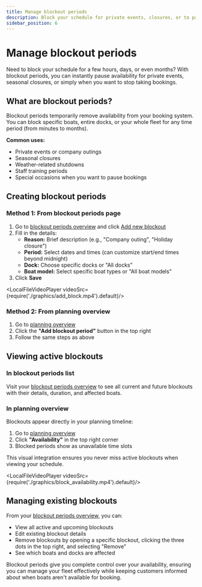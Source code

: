 ```yaml
---
title: Manage blockout periods
description: Block your schedule for private events, closures, or to pause availability
sidebar_position: 6
---
```



# Manage blockout periods

Need to block your schedule for a few hours, days, or even months? With blockout periods, you can instantly pause availability for private events, seasonal closures, or simply when you want to stop taking bookings.

## What are blockout periods?

Blockout periods temporarily remove availability from your booking system. You can block specific boats, entire docks, or your whole fleet for any time period (from minutes to months).

**Common uses:**

- Private events or company outings
- Seasonal closures
- Weather-related shutdowns
- Staff training periods
- Special occasions when you want to pause bookings

## Creating blockout periods

### Method 1: From blockout periods page

1. Go to [blockout periods overview](https://dashboard.letsbook.app/blocks) and click [Add new blockout](https://dashboard.letsbook.app/blocks/new)
2. Fill in the details:
    - **Reason:** Brief description (e.g., "Company outing", "Holiday closure")
    - **Period:** Select dates and times (can customize start/end times beyond midnight)
    - **Dock:** Choose specific docks or "All docks"
    - **Boat model:** Select specific boat types or "All boat models"
3. Click **Save**

<LocalFileVideoPlayer videoSrc={require('./graphics/add_block.mp4').default}/>

### Method 2: From planning overview

1. Go to [planning overview](https://dashboard.letsbook.app/planning)
2. Click the **"Add blockout period"** button in the top right
3. Follow the same steps as above

## Viewing active blockouts

### In blockout periods list

Visit your [blockout periods overview](https://dashboard.letsbook.app/blocks) to see all current and future blockouts with their details, duration, and affected boats.

### In planning overview

Blockouts appear directly in your planning timeline:

1. Go to [planning overview](https://dashboard.letsbook.app/planning)
2. Click **"Availability"** in the top right corner
3. Blocked periods show as unavailable time slots

This visual integration ensures you never miss active blockouts when viewing your schedule.

<LocalFileVideoPlayer videoSrc={require('./graphics/block_availability.mp4').default}/>

## Managing existing blockouts

From your [blockout periods overview](https://dashboard.letsbook.app/blocks), you can:

- View all active and upcoming blockouts
- Edit existing blockout details
- Remove blockouts by opening a specific blockout, clicking the three dots in the top right, and selecting "Remove"
- See which boats and docks are affected

Blockout periods give you complete control over your availability, ensuring you can manage your fleet effectively while keeping customers informed about when boats aren't available for booking.
